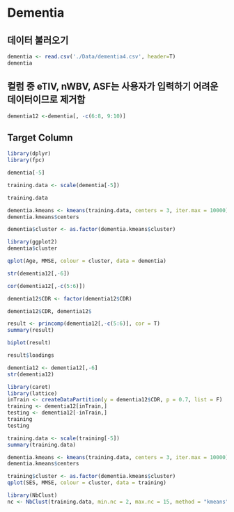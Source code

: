 # Dementia

## 데이터 불러오기

```r
dementia <- read.csv('./Data/dementia4.csv', header=T)
dementia
```

## 컬럼 중 eTIV, nWBV, ASF는 사용자가 입력하기 어려운 데이터이므로 제거함

```r
dementia12 <-dementia[, -c(6:8, 9:10)]
```

## Target Column

```r
library(dplyr)
library(fpc)
```

```r
dementia[-5]
```

```r
training.data <- scale(dementia[-5])
```

```r
training.data
```

```r
dementia.kmeans <- kmeans(training.data, centers = 3, iter.max = 10000)
dementia.kmeans$centers
```

```r
dementia$cluster <- as.factor(dementia.kmeans$cluster)
```

```r
library(ggplot2)
dementia$cluster
```

```r
qplot(Age, MMSE, colour = cluster, data = dementia)
```

```r
str(dementia12[,-6])
```

```r
cor(dementia12[,-c(5:6)])
```

```r
dementia12$CDR <- factor(dementia12$CDR)
```

```r
dementia12$CDR, dementia12$
```

```r
result <- princomp(dementia12[,-c(5:6)], cor = T)
summary(result)
```

```r
biplot(result)
```

```r
result$loadings
```

```r
dementia12 <- dementia12[,-6]
str(dementia12)
```

```r
library(caret)
library(lattice)
inTrain <- createDataPartition(y = dementia12$CDR, p = 0.7, list = F)
training <- dementia12[inTrain,]
testing <- dementia12[-inTrain,]
training
testing
```

```r
training.data <- scale(training[-5])
summary(training.data)
```

```r
dementia.kmeans <- kmeans(training.data, centers = 3, iter.max = 10000)
dementia.kmeans$centers
```

```r
training$cluster <- as.factor(dementia.kmeans$cluster)
qplot(SES, MMSE, colour = cluster, data = training)
```

```r
library(NbClust)
nc <- NbClust(training.data, min.nc = 2, max.nc = 15, method = "kmeans")
```

## 
